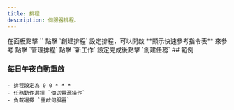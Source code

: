 ```yaml
---
title: 排程
description: 伺服器排程。
---
```



<Steps>
<Step>
在面板點擊 ``
</Step>
<Step>
點擊 `創建排程`
</Step>
<Step>
設定排程，可以開啟 **顯示快速參考指令表** 來參考
</Step>
<Step>
點擊 `管理排程`
</Step>
<Step>
點擊 `新工作`
</Step>
<Step>
設定完成後點擊 `創建任務`
</Step>
</Steps>
## 範例

### 每日午夜自動重啟

    - 排程設定為 0 0 * * *
    - 任務動作選擇 `傳送電源操作`
    - 負載選擇 `重啟伺服器`
